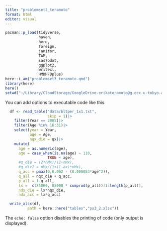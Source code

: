 ```yaml
---
title: "problemset3_teramoto"
format: html
editor: visual
---
```


```r
pacman::p_load(tidyverse,
               haven,
               here,
               foreign,
               janitor,
               TAM,
               sas7bdat,
               ggplot2,
               writexl,
               HMDHFDplus)
here::i_am("problemset3_teramoto.qmd")
library(here)
here()
setwd("~/Library/CloudStorage/GoogleDrive-erikateramoto@g.ecc.u-tokyo.ac.jp/My Drive/Wisc/Wisc 2025-2026/SOC 756/problem sets/demtech-2")
```

You can add options to executable code like this

```r

  df <- read_table("data/bltper_1x1.txt",
                   skip = 1)|>
    filter(Year == 2005)|>
    filter(Age %in% 16:31)|>
    select(year = Year,
           age = Age,
           nqx_die = qx)|>
    mutate(
      age = as.numeric(age),
      age = case_when(is.na(age) ~ 110,
                   TRUE ~ age),
      #q_die = (2*nMx)/(2+nMx),
      #q_die2 = nMx/(1+(1-ax)*nMx),
      q_acc = pmax(0,0.062 - (0.000053*age^2)),
      q_all = nqx_die + q_acc,
      p_all = 1-q_all,
      lx =  c(85000, 85000 * cumprod(p_all))[1:length(p_all)],
      ndx_die = lx*nqx_die,
      ndx_acc = lx*q_acc)

  write_xlsx(df,
          path = here::here("tables","ps3_2.xlsx"))  
```

The `echo: false` option disables the printing of code (only output is displayed).
